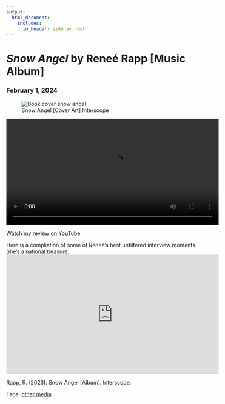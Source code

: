```yaml
---
output: 
  html_document:
    includes:
      in_header: sidenav.html
---
```


<!-- Page content -->
<div class="main">
<div class="card">

# <em> Snow Angel </em> by Reneé Rapp [Music Album]
### February 1, 2024 

<figure>
<img sclass="cover" src="./media/cover-snow_angel.png" alt="Book cover snow angel"> 
<figcaption> Snow Angel [Cover Art] Interscope</figcaption>
</figure>

<video width="560" controls>
  <source src="./media/renee.mp4" type="video/mp4">
</video>
[Watch my review on YouTube](https://youtube.com/shorts/DNv46pRh5CU?feature=share)

Here is a compliation of some of Reneé's best unfiltered interview moments. She's a national treasure.
<iframe width="560" height="315" src="https://www.youtube.com/embed/59qLbIFzFy4?si=C1IeUCqD1fddAVjY" title="YouTube video player" frameborder="0" allow="accelerometer; autoplay; clipboard-write; encrypted-media; gyroscope; picture-in-picture; web-share" allowfullscreen></iframe>

Rapp, R. (2023). Snow Angel [Album]. Interscope.

Tags: <a href="tags-other_media.html">other media</a> 

</div>
</div>
